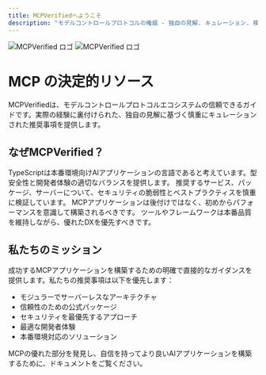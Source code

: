 ```yaml
---
title: MCPVerifiedへようこそ
description: "モデルコントロールプロトコルの権威 - 独自の見解. キュレーション. 検証済み."
---
```


<img
  className="block dark:hidden"
  src="/logo/mcpv-light.png"
  alt="MCPVerified ロゴ"
/>
<img
  className="hidden dark:block"
  src="/logo/mcpv-dark.png"
  alt="MCPVerified ロゴ"
/>

# MCP の決定的リソース

MCPVerifiedは、モデルコントロールプロトコルエコシステムの信頼できるガイドです。実際の経験に裏付けられた、独自の見解に基づく慎重にキュレーションされた推奨事項を提供します。

## なぜMCPVerified？

<CardGroup cols={2}>
  <Card
    title="TypeScriptファースト"
    icon="code"
  >
    TypeScriptは本番環境向けAIアプリケーションの言語であると考えています。型安全性と開発者体験の適切なバランスを提供します。
  </Card>
  <Card
    title="セキュリティ優先"
    icon="shield-check"
  >
    推奨するサービス、パッケージ、サーバーについて、セキュリティの脆弱性とベストプラクティスを慎重に検証しています。
  </Card>
  <Card
    title="パフォーマンスは重要"
    icon="bolt"
  >
    MCPアプリケーションは後付けではなく、初めからパフォーマンスを意識して構築されるべきです。
  </Card>
  <Card
    title="開発者体験"
    icon="laptop-code"
  >
    ツールやフレームワークは本番品質を維持しながら、優れたDXを優先すべきです。
  </Card>
</CardGroup>

## 私たちのミッション

成功するMCPアプリケーションを構築するための明確で直接的なガイダンスを提供します。私たちの推奨事項は以下を優先します：

- モジュラーでサーバーレスなアーキテクチャ
- 信頼性のための公式パッケージ
- セキュリティを最優先するアプローチ
- 最適な開発者体験
- 本番環境対応のソリューション

MCPの優れた部分を発見し、自信を持ってより良いAIアプリケーションを構築するために、ドキュメントをご覧ください。 